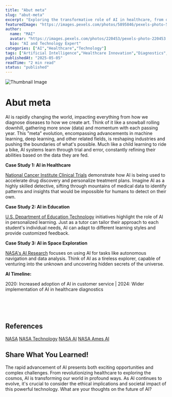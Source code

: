 ```yaml
---
title: "Abut meta"
slug: "abut-meta"
excerpt: "Exploring the transformative role of AI in healthcare, from diagnostics to drug discovery."
featuredImage: "https://images.pexels.com/photos/5895846/pexels-photo-5895846.jpeg?auto=compress&cs=tinysrgb&w=1260&h=750&dpr=1"
author:
  name: "MAI"
  avatar: "https://images.pexels.com/photos/220453/pexels-photo-220453.jpeg?auto=compress&cs=tinysrgb&w=1260&h=750&dpr=1"
  bio: "AI and Technology Expert"
categories: ["AI","Healthcare","Technology"]
tags: ["Artificial Intelligence","Healthcare Innovation","Diagnostics","Drug Discovery"]
publishedAt: "2025-05-05"
readTime: "2 min read"
status: "published"
---
```

![Thumbnail Image](https://images.pexels.com/photos/5895846/pexels-photo-5895846.jpeg?auto=compress&cs=tinysrgb&w=1260&h=750&dpr=1 "AI in Healthcare")

# Abut meta

AI is rapidly changing the world, impacting everything from how we diagnose diseases to how we create art.  Think of it like a snowball rolling downhill, gathering more snow (data) and momentum with each passing year.  This "meta" evolution, encompassing advancements in machine learning, deep learning, and other related fields, is reshaping industries and pushing the boundaries of what's possible.  Much like a child learning to ride a bike, AI systems learn through trial and error, constantly refining their abilities based on the data they are fed.


**Case Study 1: AI in Healthcare**

<a href="https://www.cancer.gov/about-cancer/treatment/clinical-trials/search" target="_blank">National Cancer Institute Clinical Trials</a> demonstrate how AI is being used to accelerate drug discovery and personalize treatment plans.  Imagine AI as a highly skilled detective, sifting through mountains of medical data to identify patterns and insights that would be impossible for humans to detect on their own.

**Case Study 2: AI in Education**

<a href="https://www.ed.gov/technology" target="_blank">U.S. Department of Education Technology</a> initiatives highlight the role of AI in personalized learning.  Just as a tutor can tailor their approach to each student's individual needs, AI can adapt to different learning styles and provide customized feedback.

**Case Study 3: AI in Space Exploration**

<a href="https://www.nasa.gov/mission_pages/station/research/experiments/explorer/Investigation.html?#id=7721" target="_blank">NASA's AI Research</a> focuses on using AI for tasks like autonomous navigation and data analysis.  Think of AI as a tireless explorer, capable of venturing into the unknown and uncovering hidden secrets of the universe.


**AI Timeline:**

2020: Increased adoption of AI in customer service | 2024: Wider implementation of AI in healthcare diagnostics


<br>
<br>
<br>

## References

<a href="https://www.nasa.gov/" target="_blank">NASA</a>
<a href="https://www.nasa.gov/topics/technology/index.html" target="_blank">NASA Technology</a>
<a href="https://www.nasa.gov/content/artificial-intelligence" target="_blank">NASA AI</a>
<a href="https://www.nasa.gov/centers/ames/research/exploring-the-universe/artificial-intelligence.html" target="_blank">NASA Ames AI</a>

## Share What You Learned!

The rapid advancement of AI presents both exciting opportunities and complex challenges.  From revolutionizing healthcare to exploring the cosmos, AI is transforming our world in profound ways.  As AI continues to evolve, it's crucial to consider the ethical implications and societal impact of this powerful technology.  What are your thoughts on the future of AI?
